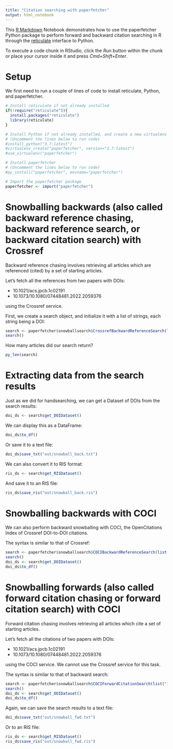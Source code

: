 ```yaml
---
title: "Citation searching with paperfetcher"
output: html_notebook
---
```


This [R Markdown](http://rmarkdown.rstudio.com) Notebook demonstrates how to use the paperfetcher Python package to perform forward and backward citation searching in R through the [reticulate](https://https://rstudio.github.io/reticulate/) interface to Python.

To execute a code chunk in RStudio, click the *Run* button within the chunk or place your cursor inside it and press *Cmd+Shift+Enter*.

# Setup

We first need to run a couple of lines of code to install reticulate, Python, and paperfetcher.

```r
# Install reticulate if not already installed
if(!require("reticulate")){
  install.packages("reticulate")
  library(reticulate)
}

# Install Python if not already installed, and create a new virtualenv for paperfetcher
# (Uncomment the lines below to run code)
#install_python("3.7:latest")
#virtualenv_create("paperfetcher", version="3.7:latest")
#use_virtualenv("paperfetcher")

# Install paperfetcher
# (Uncomment the lines below to run code)
#py_install("paperfetcher", envname="paperfetcher")

# Import the paperfetcher package
paperfetcher <- import("paperfetcher")
```

# Snowballing backwards (also called backward reference chasing, backward reference search, or backward citation search) with Crossref

Backward reference chasing involves retrieving all articles which are referenced (cited) by a set of starting articles.

Let's fetch all the references from two papers with DOIs:

- 10.1021/acs.jpcb.1c02191
- 10.1073/10.1080/07448481.2022.2059376

using the Crossref service.

First, we create a search object, and initialize it with a list of strings, each string being a DOI:

```r
search <- paperfetcher$snowballsearch$CrossrefBackwardReferenceSearch(list("10.1021/acs.jpcb.1c02191", "10.1080/07448481.2022.2059376"))
search()
```

How many articles did our search return?

```r
py_len(search)
```

# Extracting data from the search results

Just as we did for handsearching, we can get a Dataset of DOIs from the search results:

```r
doi_ds <- search$get_DOIDataset()
```

We can display this as a DataFrame:

```r
doi_ds$to_df()
```
Or save it to a text file:

```r
doi_ds$save_txt("out/snowball_back.txt")
```

We can also convert it to RIS format:

```r
ris_ds <- search$get_RISDataset()
```

And save it to an RIS file:

```r
ris_ds$save_ris("out/snowball_back.ris")
```

# Snowballing backwards with COCI

We can also perform backward snowballing with COCI, the OpenCitations Index of Crossref DOI-to-DOI citations.

The syntax is similar to that of Crossref:

```r
search <- paperfetcher$snowballsearch$COCIBackwardReferenceSearch(list("10.1021/acs.jpcb.1c02191", "10.1080/07448481.2022.2059376"))
search()
doi_ds <- search$get_DOIDataset()
doi_ds$to_df()
```

# Snowballing forwards (also called forward citation chasing or forward citation search) with COCI

Forward citation chasing involves retrieving all articles which cite a set of starting articles.

Let's fetch all the citations of two papers with DOIs:

- 10.1021/acs.jpcb.1c02191
- 10.1073/10.1080/07448481.2022.2059376

using the COCI service. We cannot use the Crossref service for this task.

The syntax is similar to that of backward search:

```r
search <- paperfetcher$snowballsearch$COCIForwardCitationSearch(list("10.1021/acs.jpcb.1c02191", "10.1080/07448481.2022.2059376"))
search()
doi_ds <- search$get_DOIDataset()
doi_ds$to_df()
```

Again, we can save the search results to a text file:

```r
doi_ds$save_txt("out/snowball_fwd.txt")
```

Or to an RIS file:

```r
ris_ds <- search$get_RISDataset()
ris_ds$save_ris("out/snowball_fwd.ris")
```




